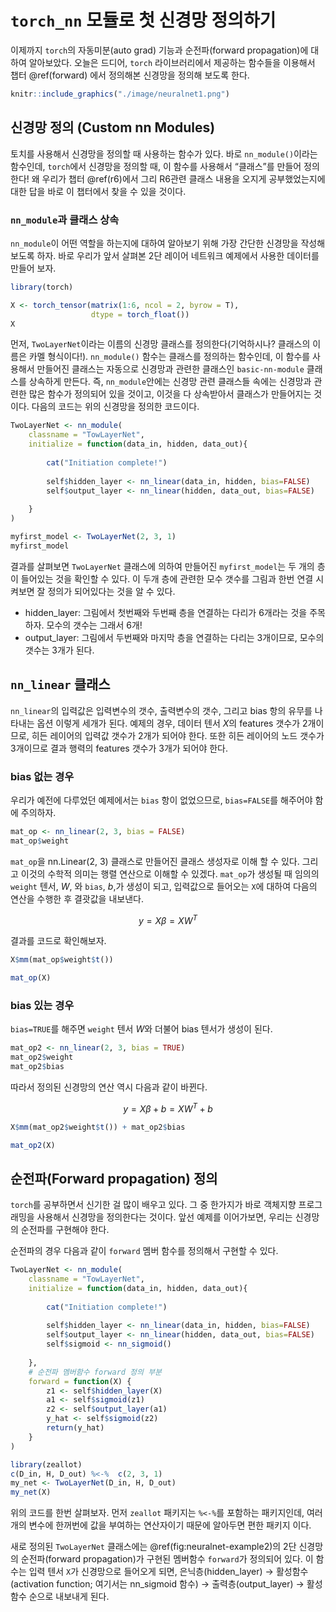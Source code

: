 # `torch_nn` 모듈로 첫 신경망 정의하기

이제까지 `torch`의 자동미분(auto grad) 기능과 순전파(forward propagation)에 대하여 알아보았다. 오늘은 드디어, `torch` 라이브러리에서 제공하는 함수들을 이용해서 챕터 \@ref(forward) 에서 정의해본 신경망을 정의해 보도록 한다.

```r
knitr::include_graphics("./image/neuralnet1.png")
```

## 신경망 정의 (Custom nn Modules)

토치를 사용해서 신경망을 정의할 때 사용하는 함수가 있다. 바로 `nn_module()`이라는 함수인데, `torch`에서 신경망을 정의할 때, 이 함수를 사용해서 "클래스"를 만들어 정의한다! 왜 우리가 챕터 \@ref(r6)에서 그리 R6관련 클래스 내용을 오지게 공부했었는지에 대한 답을 바로 이 챕터에서 찾을 수 있을 것이다.

### `nn_module`과 클래스 상속

`nn_module`이 어떤 역할을 하는지에 대하여 알아보기 위해 가장 간단한 신경망을 작성해보도록 하자. 바로 우리가 앞서 살펴본 2단 레이어 네트워크 예제에서 사용한 데이터를 만들어 보자.

```r
library(torch)

X <- torch_tensor(matrix(1:6, ncol = 2, byrow = T),
                  dtype = torch_float()) 
X
```

먼저, `TwoLayerNet`이라는 이름의 신경망 클래스를 정의한다(기억하시나? 클래스의 이름은 카멜 형식이다!). `nn_module()` 함수는 클래스를 정의하는 함수인데, 이 함수를 사용해서 만들어진 클래스는 자동으로 신경망과 관련한 클래스인 `basic-nn-module` 클래스를 상속하게 만든다. 즉, `nn_module`안에는 신경망 관련 클래스들 속에는 신경망과 관련한 많은 함수가 정의되어 있을 것이고, 이것을 다 상속받아서 클래스가 만들어지는 것이다. 다음의 코드는 위의 신경망을 정의한 코드이다.

```r
TwoLayerNet <- nn_module(
    classname = "TowLayerNet",
    initialize = function(data_in, hidden, data_out){
        
        cat("Initiation complete!")
        
        self$hidden_layer <- nn_linear(data_in, hidden, bias=FALSE)
        self$output_layer <- nn_linear(hidden, data_out, bias=FALSE)
        
    }
)

myfirst_model <- TwoLayerNet(2, 3, 1)
myfirst_model
```

결과를 살펴보면 `TwoLayerNet` 클래스에 의하여 만들어진 `myfirst_model`는 두 개의 층이 들어있는 것을 확인할 수 있다. 이 두개 층에 관련한 모수 갯수를 그림과 한번 연결 시켜보면 잘 정의가 되어있다는 것을 알 수 있다.

* hidden_layer: 그림에서 첫번째와 두번째 층을 연결하는 다리가 6개라는 것을 주목하자. 모수의 갯수는 그래서 6개!
* output_layer: 그림에서 두번째와 마지막 층을 연결하는 다리는 3개이므로, 모수의 갯수는 3개가 된다.

## `nn_linear` 클래스

`nn_linear`의 입력값은 입력변수의 갯수, 출력변수의 갯수, 그리고 bias 항의 유무를 나타내는 옵션 이렇게 세개가 된다. 예제의 경우, 데이터 텐서 $X$의 features 갯수가 2개이므로, 히든 레이어의 입력값 갯수가 2개가 되어야 한다. 또한 히든 레이어의 노드 갯수가 3개이므로 결과 행력의 features 갯수가 3개가 되어야 한다. 

### bias 없는 경우

우리가 예전에 다루었던 예제에서는 `bias` 항이 없었으므로, `bias=FALSE`를 해주어야 함에 주의하자.

```r
mat_op <- nn_linear(2, 3, bias = FALSE)
mat_op$weight
```

`mat_op`을 nn.Linear(2, 3) 클래스로 만들어진 클래스 생성자로 이해 할 수 있다. 그리고 이것의 수학적 의미는 행렬 연산으로 이해할 수 있겠다. `mat_op`가 생성될 때 임의의 `weight` 텐서, $W$, 와 `bias`, $b$,가 생성이 되고, 입력값으로 들어오는 `X`에 대하여 다음의 연산을 수행한 후 결괏값을 내보낸다.

$$
y = X\beta = XW^T
$$

결과를 코드로 확인해보자.

```r
X$mm(mat_op$weight$t())

mat_op(X)
```

### bias 있는 경우

`bias=TRUE`를 해주면 `weight` 텐서 $W$와 더불어 bias 텐서가 생성이 된다.

```r
mat_op2 <- nn_linear(2, 3, bias = TRUE)
mat_op2$weight
mat_op2$bias
```

따라서 정의된 신경망의 연산 역시 다음과 같이 바뀐다.

$$
y = X\beta + b = XW^T + b
$$

```r
X$mm(mat_op2$weight$t()) + mat_op2$bias

mat_op2(X)
```

## 순전파(Forward propagation) 정의

`torch`를 공부하면서 신기한 걸 많이 배우고 있다. 그 중 한가지가 바로 객체지향 프로그래밍을 사용해서 신경망을 정의한다는 것이다. 앞선 예제를 이어가보면, 우리는 신경망의 순전파를 구현해야 한다.

순전파의 경우 다음과 같이 `forward` 멤버 함수를 정의해서 구현할 수 있다.

```r
TwoLayerNet <- nn_module(
    classname = "TowLayerNet",
    initialize = function(data_in, hidden, data_out){
        
        cat("Initiation complete!")
        
        self$hidden_layer <- nn_linear(data_in, hidden, bias=FALSE)
        self$output_layer <- nn_linear(hidden, data_out, bias=FALSE)
        self$sigmoid <- nn_sigmoid()
        
    },
    # 순전파 멤버함수 forward 정의 부분
    forward = function(X) {
        z1 <- self$hidden_layer(X)
        a1 <- self$sigmoid(z1)
        z2 <- self$output_layer(a1)
        y_hat <- self$sigmoid(z2)
        return(y_hat)
    }
)

library(zeallot)
c(D_in, H, D_out) %<-%  c(2, 3, 1)
my_net <- TwoLayerNet(D_in, H, D_out)
my_net(X)
```

위의 코드를 한번 살펴보자. 먼저 `zeallot` 패키지는 `%<-%`를 포함하는 패키지인데, 여러 개의 변수에 한꺼번에 값을 부여하는 연산자이기 때문에 알아두면 편한 패키지 이다.

새로 정의된 `TwoLayerNet` 클래스에는 \@ref(fig:neuralnet-example2)의 2단 신경망의 순전파(forward propagation)가 구현된 멤버함수 `forward`가 정의되어 있다. 이 함수는 입력 텐서 `X`가 신경망으로 들어오게 되면, 은닉층(hidden_layer) $\rightarrow$ 활성함수 (activation function; 여기서는 nn_sigmoid 함수) $\rightarrow$ 출력층(output_layer) $\rightarrow$ 활성함수 순으로 내보내게 된다.
